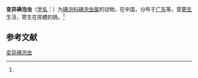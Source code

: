 {{Speciesbox
| name = 变异碘泡虫
| status = 
| status_system = 
| image = 
| genus = Myxobolus
| species = mutabilus
| authority = (Kudo, 1934)<ref name='id9544'>{{cite web| url =http://www.bioinfo.cn/db05/BjdwSpecies.php?action=view&id=9544| title =变异碘泡虫| work =《中国动物物种编目数据库》| publisher =中国科学院微生物研究所| author =中国科学院动物研究所| accessdate =2009-04-16| deadurl =yes| archiveurl =https://web.archive.org/web/20160305064510/http://www.bioinfo.cn/db05/BjdwSpecies.php?action=view&id=9544| archivedate =2016-03-05}}</ref>
}}

'''变异碘泡虫'''（[[学名|学名]]：{{lang|la|''Myxobolus mutabilus''}}）为[[碘泡科|碘泡科]][[碘泡虫属|碘泡虫属]]的动物。在中国，分布于[[广东|广东]]等，营[[寄生|寄生]]生活，寄生在斑鳢的肠。<ref name='id9544'/>

== 参考文献 ==
{{reflist}}

{{Wikispecies|Myxobolus mutabilus}}

[[Category:碘泡虫属|变异碘泡虫]]


{{Cnidarian-stub}}
